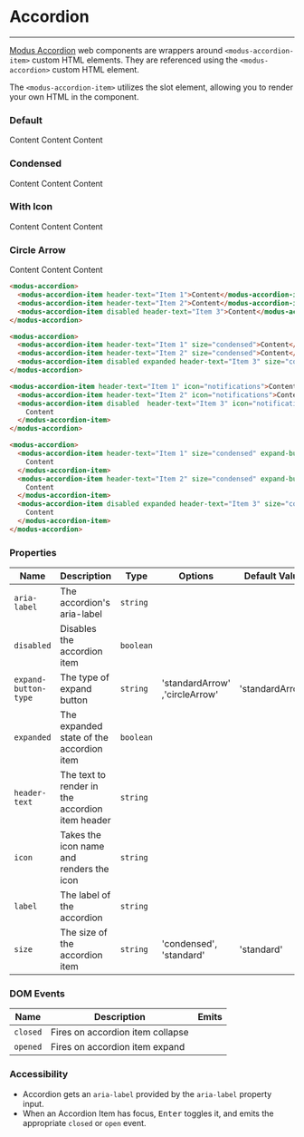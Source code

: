 # Accordion

---

[Modus Accordion](https://modus.trimble.com/components/accordions/) web components are wrappers around `<modus-accordion-item>` custom HTML elements. They are referenced using the `<modus-accordion>` custom HTML element.

The `<modus-accordion-item>` utilizes the slot element, allowing you to render your own HTML in the component.

### Default

<modus-accordion>
  <modus-accordion-item header-text="Item 1">Content</modus-accordion-item>
  <modus-accordion-item header-text="Item 2">Content</modus-accordion-item>
  <modus-accordion-item disabled header-text="Item 3">
    Content
  </modus-accordion-item>
</modus-accordion>

### Condensed

<modus-accordion>
  <modus-accordion-item header-text="Item 1" size="condensed">
    Content
  </modus-accordion-item>
  <modus-accordion-item header-text="Item 2" size="condensed">
    Content
  </modus-accordion-item>
  <modus-accordion-item disabled expanded header-text="Item 3" size="condensed">
    Content
  </modus-accordion-item>
</modus-accordion>

### With Icon

<modus-accordion>
  <modus-accordion-item header-text="Item 1" icon="notifications">
    Content
  </modus-accordion-item>
  <modus-accordion-item header-text="Item 2" icon="notifications">
    Content
  </modus-accordion-item>
  <modus-accordion-item disabled header-text="Item 3" icon="notifications">
    Content
  </modus-accordion-item>
</modus-accordion>

### Circle Arrow

<modus-accordion>
  <modus-accordion-item header-text="Item 1" size="condensed" expand-button-type="circleArrow">
    Content
  </modus-accordion-item>
  <modus-accordion-item header-text="Item 2" size="condensed" expand-button-type="circleArrow">
    Content
  </modus-accordion-item>
  <modus-accordion-item disabled expanded header-text="Item 3" size="condensed" expand-button-type="circleArrow">
    Content
  </modus-accordion-item>
</modus-accordion>

```html
<modus-accordion>
  <modus-accordion-item header-text="Item 1">Content</modus-accordion-item>
  <modus-accordion-item header-text="Item 2">Content</modus-accordion-item>
  <modus-accordion-item disabled header-text="Item 3">Content</modus-accordion-item>
</modus-accordion>

<modus-accordion>
  <modus-accordion-item header-text="Item 1" size="condensed">Content</modus-accordion-item>
  <modus-accordion-item header-text="Item 2" size="condensed">Content</modus-accordion-item>
  <modus-accordion-item disabled expanded header-text="Item 3" size="condensed">Content</modus-accordion-item>
</modus-accordion>

<modus-accordion-item header-text="Item 1" icon="notifications">Content</modus-accordion-item>
  <modus-accordion-item header-text="Item 2" icon="notifications">Content</modus-accordion-item>
  <modus-accordion-item disabled  header-text="Item 3" icon="notifications">
    Content
  </modus-accordion-item>
</modus-accordion>

<modus-accordion>
  <modus-accordion-item header-text="Item 1" size="condensed" expand-button-type="circleArrow">
    Content
  </modus-accordion-item>
  <modus-accordion-item header-text="Item 2" size="condensed" expand-button-type="circleArrow">
    Content
  </modus-accordion-item>
  <modus-accordion-item disabled expanded header-text="Item 3" size="condensed" expand-button-type="circleArrow">
    Content
  </modus-accordion-item>
</modus-accordion>
```

### Properties

| Name                 | Description                                     | Type      | Options                        | Default Value   | Required |
| -------------------- | ----------------------------------------------- | --------- | ------------------------------ | --------------- | -------- |
| `aria-label`         | The accordion's aria-label                      | `string`  |                                |                 |          |
| `disabled`           | Disables the accordion item                     | `boolean` |                                |                 |          |
| `expand-button-type` | The type of expand button                       | `string`  | 'standardArrow' ,'circleArrow' | 'standardArrow' |          |
| `expanded`           | The expanded state of the accordion item        | `boolean` |                                |                 |          |
| `header-text`        | The text to render in the accordion item header | `string`  |                                |                 |          |
| `icon`               | Takes the icon name and renders the icon        | `string`  |                                |                 |          |
| `label`              | The label of the accordion                      | `string`  |                                |                 |          |
| `size`               | The size of the accordion item                  | `string`  | 'condensed', 'standard'        | 'standard'      |          |

### DOM Events

| Name     | Description                      | Emits |
| -------- | -------------------------------- | ----- |
| `closed` | Fires on accordion item collapse |       |
| `opened` | Fires on accordion item expand   |       |

### Accessibility

- Accordion gets an `aria-label` provided by the `aria-label` property input.
- When an Accordion Item has focus, <kbd>Enter</kbd> toggles it, and emits the appropriate `closed` or `open` event.
